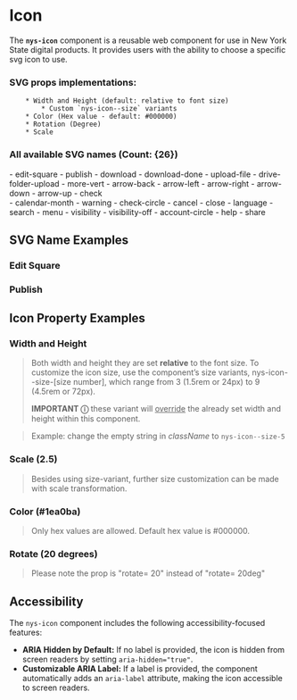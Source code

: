 
<Meta of={NysIconStories} title="Components/Icon/Documentation" />

# Icon

The **`nys-icon`** component is a reusable web component for use in New York State digital products. It provides users with the ability to choose a specific svg icon to use.

### SVG props implementations:
        * Width and Height (default: relative to font size)
            * Custom `nys-icon--size` variants
        * Color (Hex value - default: #000000)
        * Rotation (Degree)
        * Scale

### All available SVG names (Count: {26})
<div style={{ display: 'flex' }}>
  <div style={{ flex: '1 1 50%', paddingRight: '1rem' }}>
    - edit-square  
    - publish  
    - download  
    - download-done  
    - upload-file  
    - drive-folder-upload  
    - more-vert  
    - arrow-back  
    - arrow-left  
    - arrow-right  
    - arrow-down  
    - arrow-up  
    - check  
  </div>
  <div style={{ flex: '1 1 50%' }}>
    - calendar-month  
    - warning  
    - check-circle  
    - cancel  
    - close  
    - language  
    - search  
    - menu  
    - visibility  
    - visibility-off  
    - account-circle  
    - help  
    - share  
  </div>
</div>

## SVG Name Examples

### Edit Square 

<Canvas of={NysIconStories.EditSquare} />

### Publish

<Canvas of={NysIconStories.Publish} />

## Icon Property Examples

### Width and Height
> Both width and height they are set **relative** to the font size. 
> To customize the icon size, use the component’s size variants, nys-icon--size-[size number], which range from 3 (1.5rem or 24px) to 9 (4.5rem or 72px).
>
> **IMPORTANT ⓘ** these variant will <ins>override</ins> the already set width and height within this component. 

> Example: change the empty string in *className* to `nys-icon--size-5`

<Canvas of={NysIconStories.CustomSize} />

### Scale (2.5)
> Besides using size-variant, further size customization can be made with scale transformation.
<Canvas of={NysIconStories.ScaleUp} />

### Color (#1ea0ba)
> Only hex values are allowed. Default hex value is #000000.
<Canvas of={NysIconStories.ColorChange} />

### Rotate (20 degrees)
> Please note the prop is "rotate= 20" instead of "rotate= 20deg"
<Canvas of={NysIconStories.Rotate} />


## Accessibility

The `nys-icon` component includes the following accessibility-focused features:

- **ARIA Hidden by Default:** If no label is provided, the icon is hidden from screen readers by setting `aria-hidden="true"`.
- **Customizable ARIA Label:** If a label is provided, the component automatically adds an `aria-label` attribute, making the icon accessible to screen readers.